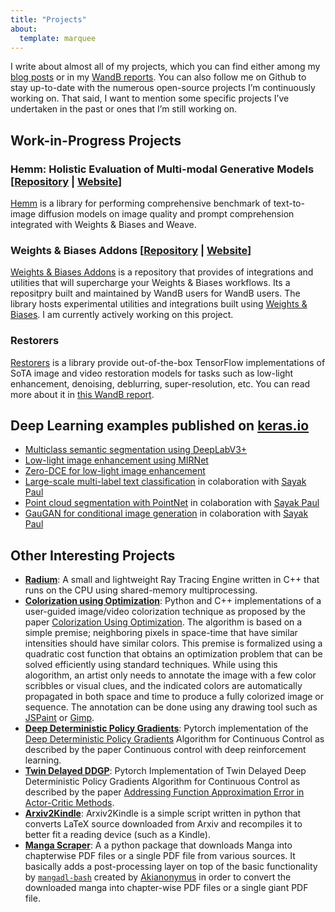 ```yaml
---
title: "Projects"
about:
  template: marquee
---
```


I write about almost all of my projects, which you can find either among my [blog posts](posts.html) or in my [WandB reports](wandb_reports.html).
You can also follow me on Github to stay up-to-date with the numerous open-source projects I'm continuously working on. That said, I want to
mention some specific projects I've undertaken in the past or ones that I'm still working on.

## Work-in-Progress Projects

### Hemm: Holistic Evaluation of Multi-modal Generative Models [[Repository](https://github.com/wandb/Hemm) | [Website](https://wandb.github.io/Hemm/)]

[Hemm](https://github.com/wandb/Hemm) is a library for performing comprehensive benchmark of text-to-image diffusion models on image quality and prompt comprehension integrated with Weights & Biases and Weave.

### Weights & Biases Addons [[Repository](https://github.com/soumik12345/wandb-addons/tree/main) | [Website](https://geekyrakshit.dev/wandb-addons/)]

[Weights & Biases Addons]((https://github.com/soumik12345/wandb-addons)) is a repository that provides of integrations and utilities that will supercharge your Weights & Biases workflows.
Its a repositpry built and maintained by WandB users for WandB users. The library hosts experimental utilities and integrations built using 
[Weights & Biases](https://wandb.ai/site). I am currently actively working on this project.

### Restorers

[Restorers]((https://github.com/TrystAI/restorers)) is a library provide out-of-the-box TensorFlow implementations of SoTA image and video restoration
models for tasks such as low-light enhancement, denoising, deblurring, super-resolution, etc. You can read more about it in
[this WandB report](wandb.me/low-light).

## Deep Learning examples published on [keras.io](https://keras.io/)

* [Multiclass semantic segmentation using DeepLabV3+](https://keras.io/examples/vision/deeplabv3_plus/)
* [Low-light image enhancement using MIRNet](https://keras.io/examples/vision/mirnet/)
* [Zero-DCE for low-light image enhancement](https://keras.io/examples/vision/zero_dce/)
* [Large-scale multi-label text classification](https://keras.io/examples/nlp/multi_label_classification/) in colaboration with [Sayak Paul](https://twitter.com/RisingSayak)
* [Point cloud segmentation with PointNet](https://keras.io/examples/vision/pointnet_segmentation/) in colaboration with [Sayak Paul](https://twitter.com/RisingSayak)
* [GauGAN for conditional image generation](https://keras.io/examples/generative/gaugan/) in colaboration with [Sayak Paul](https://twitter.com/RisingSayak)

## Other Interesting Projects

* [**Radium**](https://github.com/soumik12345/radium): A small and lightweight Ray Tracing Engine written in C++ that runs on the CPU using shared-memory multiprocessing.
* [**Colorization using Optimization**](https://github.com/soumik12345/colorization-using-optimization): Python and C++ implementations of a user-guided image/video colorization technique as proposed by the paper [Colorization Using Optimization](https://dl.acm.org/doi/10.1145/1015706.1015780). The algorithm is based on a simple premise; neighboring pixels in space-time that have similar intensities should have similar colors. This premise is formalized using a quadratic cost function that obtains an optimization problem that can be solved efficiently using standard techniques. While using this alogorithm, an artist only needs to annotate the image with a few color scribbles or visual clues, and the indicated colors are automatically propagated in both space and time to produce a fully colorized image or sequence. The annotation can be done using any drawing tool such as [JSPaint](https://jspaint.app/) or [Gimp](https://www.gimp.org/).
* [**Deep Deterministic Policy Gradients**](https://github.com/soumik12345/DDPG): Pytorch implementation of the [Deep Deterministic Policy Gradients](https://arxiv.org/abs/1509.02971) Algorithm for Continuous Control as described by the paper Continuous control with deep reinforcement learning.
* [**Twin Delayed DDGP**](https://github.com/soumik12345/Twin-Delayed-DDPG): Pytorch Implementation of Twin Delayed Deep Deterministic Policy Gradients Algorithm for Continuous Control as described by the paper [Addressing Function Approximation Error in Actor-Critic Methods](https://arxiv.org/abs/1802.09477).
* [**Arxiv2Kindle**](https://github.com/soumik12345/Arxiv2Kindle): Arxiv2Kindle is a simple script written in python that converts LaTeX source downloaded from Arxiv and recompiles it to better fit a reading device (such as a Kindle).
* [**Manga Scraper**](https://github.com/soumik12345/Manga-Scraper): A a python package that downloads Manga into chapterwise PDF files or a single PDF file from various sources. It basically adds a post-processing layer on top of the basic functionality by [`mangadl-bash`](https://github.com/Akianonymus/mangadl-bash) created by [Akianonymus](https://github.com/Akianonymus) in order to convert the downloaded manga into chapter-wise PDF files or a single giant PDF file.